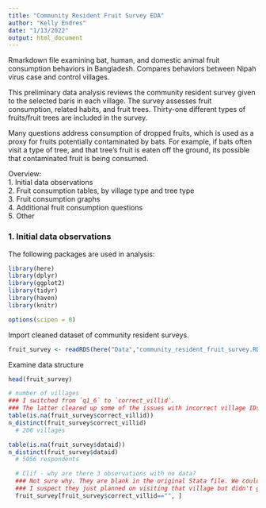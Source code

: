 ```yaml
---
title: "Community Resident Fruit Survey EDA"
author: "Kelly Endres"
date: "1/13/2022"
output: html_document
---
```


Rmarkdown file examining bat, human, and domestic animal fruit consumption behaviors in Bangladesh. Compares behaviors between Nipah virus case and control villages. 

This preliminary data analysis reviews the community resident survey given to the selected baris in each village. The survey assesses fruit consumption, related habits, and fruit trees. Thirty-one different types of fruits/fruit trees are included in the survey. 

Many questions address consumption of dropped fruits, which is used as a proxy for fruits potentially contaminated by bats. For example, if bats often visit a type of tree, and that tree's fruit is eaten off the ground, its possible that contaminated fruit is being consumed. 

Overview:  
1. Initial data observations  
2. Fruit consumption tables, by village type and tree type  
3. Fruit consumption graphs  
4. Additional fruit consumption questions  
5. Other  

### 1. Initial data observations

The following packages are used in analysis:
```r
library(here)
library(dplyr)
library(ggplot2)
library(tidyr)
library(haven)
library(knitr)

options(scipen = 0)
```

Import cleaned dataset of community resident surveys. 
```r
fruit_survey <- readRDS(here("Data","community_resident_fruit_survey.RDS"))
```

Examine data structure

```r
head(fruit_survey)

# number of villages
### I switched from `q1_6` to `correct_villid`.
### The latter cleared up some of the issues with incorrect village IDs, e.g., "10" or "10061"
table(is.na(fruit_survey$correct_villid))
n_distinct(fruit_survey$correct_villid)
  # 206 villages

table(is.na(fruit_survey$dataid))
n_distinct(fruit_survey$dataid)
  # 5056 respondents


```

```r

  # Clif - why are there 3 observations with no data?
  ### Not sure why. They are blank in the original Stata file. We could ask Emily.
  ### I suspect they just planned on visiting that village but didn't go.
  fruit_survey[fruit_survey$correct_villid=="", ]
```




  





    